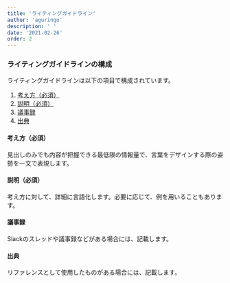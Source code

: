```yaml
---
title: 'ライティングガイドライン'
author: 'aguringo'
description: ' '
date: '2021-02-26'
order: 2
---
```



<BasicConceptTable />

### ライティングガイドラインの構成
ライティングガイドラインは以下の項目で構成されています。

1. [考え方（必須）](#h4-0)
2. [説明（必須）](#h4-1)
3. [議事録](#h4-2)
4. [出典](#h4-3)

#### 考え方（必須）
見出しのみでも内容が把握できる最低限の情報量で、言葉をデザインする際の姿勢を一文で表現します。

#### 説明（必須）
考え方に対して、詳細に言語化します。必要に応じて、例を用いることもあります。

#### 議事録
Slackのスレッドや議事録などがある場合には、記載します。

#### 出典
リファレンスとして使用したものがある場合には、記載します。